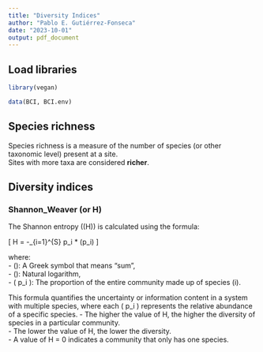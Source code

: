 ```yaml
---
title: "Diversity Indices"
author: "Pablo E. Gutiérrez-Fonseca"
date: "2023-10-01"
output: pdf_document
---
```



## **Load libraries**
```r
library(vegan)
```


```r
data(BCI, BCI.env)
```

## **Species richness**<br/>
Species richness is a measure of the number of species (or other taxonomic level) present at a site.<br/>
Sites with more taxa are considered **richer**.

## **Diversity indices**

### **Shannon_Weaver (or H)**

The Shannon entropy (\(H\)) is calculated using the formula:  

\[ H = -\sum_{i=1}^{S} p_i * \ln(p_i) \]  

where:  
- \(\sum\): A Greek symbol that means "sum",  
- \(\ln\): Natural logarithm,  
- \( p_i \): The proportion of the entire community made up of species \(i\).  

This formula quantifies the uncertainty or information content in a system with multiple species, 
where each \( p_i \) represents the relative abundance of a specific species.
- The higher the value of H, the higher the diversity of species in a particular community.  
- The lower the value of H, the lower the diversity.  
- A value of H = 0 indicates a community that only has one species.


